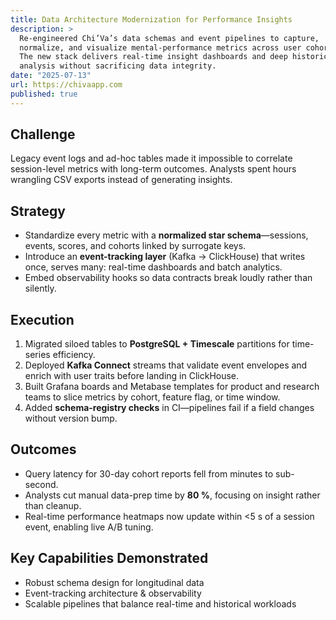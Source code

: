 ```yaml
---
title: Data Architecture Modernization for Performance Insights
description: >
  Re-engineered Chi’Va’s data schemas and event pipelines to capture,
  normalize, and visualize mental-performance metrics across user cohorts.
  The new stack delivers real-time insight dashboards and deep historical
  analysis without sacrificing data integrity.
date: "2025-07-13"
url: https://chivaapp.com
published: true
---
```


## Challenge  
Legacy event logs and ad-hoc tables made it impossible to correlate
session-level metrics with long-term outcomes. Analysts spent hours wrangling
CSV exports instead of generating insights.

## Strategy  
* Standardize every metric with a **normalized star schema**—sessions, events,
  scores, and cohorts linked by surrogate keys.  
* Introduce an **event-tracking layer** (Kafka → ClickHouse) that writes once,
  serves many: real-time dashboards and batch analytics.  
* Embed observability hooks so data contracts break loudly rather than
  silently.

## Execution  
1. Migrated siloed tables to **PostgreSQL + Timescale** partitions for time-
   series efficiency.  
2. Deployed **Kafka Connect** streams that validate event envelopes and enrich
   with user traits before landing in ClickHouse.  
3. Built Grafana boards and Metabase templates for product and research teams
   to slice metrics by cohort, feature flag, or time window.  
4. Added **schema-registry checks** in CI—pipelines fail if a field changes
   without version bump.

## Outcomes  
* Query latency for 30-day cohort reports fell from minutes to sub-second.  
* Analysts cut manual data-prep time by **80 %**, focusing on insight rather
  than cleanup.  
* Real-time performance heatmaps now update within &lt;5 s of a session event,
  enabling live A/B tuning.

## Key Capabilities Demonstrated  
* Robust schema design for longitudinal data  
* Event-tracking architecture & observability  
* Scalable pipelines that balance real-time and historical workloads
